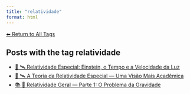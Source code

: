 ```yaml
---
title: "relatividade"
format: html
---
```


[⬅ Return to All Tags](../tags.qmd)

## Posts with the tag **relatividade**

- [📘 🛰️ Relatividade Especial: Einstein, o Tempo e a Velocidade da Luz](/posts/physics/relatividade-especial.html)
- [📘 🛰️ A Teoria da Relatividade Especial — Uma Visão Mais Acadêmica](/posts/physics/relatividade-especial-academico.html)
- [📚 🌠 Relatividade Geral — Parte 1: O Problema da Gravidade](/posts/physics/relatividade-geral-parte1.html)
